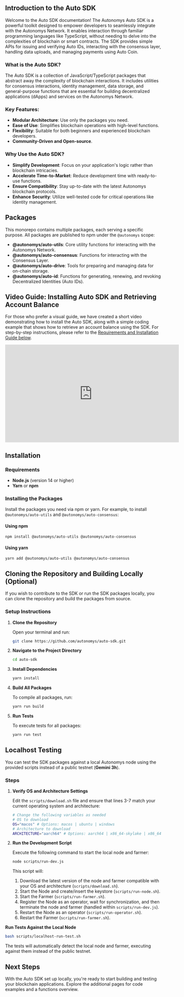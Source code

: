 ## Introduction to the Auto SDK

Welcome to the Auto SDK documentation! The Autonomys Auto SDK is a powerful toolkit designed to empower developers to seamlessly integrate with the Autonomys Network. It enables interaction through familiar programming languages like TypeScript, without needing to delve into the complexities of blockchain or smart contracts. The SDK provides simple APIs for issuing and verifying Auto IDs, interacting with the consensus layer, handling data uploads, and managing payments using Auto Coin.

### What is the Auto SDK?

The Auto SDK is a collection of JavaScript/TypeScript packages that abstract away the complexity of blockchain interactions. It includes utilities for consensus interactions, identity management, data storage, and general-purpose functions that are essential for building decentralized applications (dApps) and services on the Autonomys Network.

### Key Features:

- **Modular Architecture**: Use only the packages you need.
- **Ease of Use**: Simplifies blockchain operations with high-level functions.
- **Flexibility**: Suitable for both beginners and experienced blockchain developers.
- **Community-Driven and Open-source**.

### Why Use the Auto SDK?

- **Simplify Development**: Focus on your application's logic rather than blockchain intricacies.
- **Accelerate Time-to-Market**: Reduce development time with ready-to-use functions.
- **Ensure Compatibility**: Stay up-to-date with the latest Autonomys blockchain protocols.
- **Enhance Security**: Utilize well-tested code for critical operations like identity management.

## Packages

This monorepo contains multiple packages, each serving a specific purpose. All packages are published to npm under the `@autonomys` scope:

- **@autonomys/auto-utils**: Core utility functions for interacting with the Autonomys Network.
- **@autonomys/auto-consensus**: Functions for interacting with the Consensus Layer.
- **@autonomys/auto-drive**: Tools for preparing and managing data for on-chain storage.
- **@autonomys/auto-id**: Functions for generating, renewing, and revoking Decentralized Identities (Auto IDs).

## Video Guide: Installing Auto SDK and Retrieving Account Balance 
For those who prefer a visual guide, we have created a short video demonstrating how to install the Auto SDK, along with a simple coding example that shows how to retrieve an account balance using the SDK. For step-by-step instructions, please refer to the [Requirements and Installation Guide below](#requirements).

<iframe width="560" height="315" src="https://www.youtube.com/embed/B5J9fwE5-vI?si=Mt133r3I2QnCae0A" title="Installing and using Auto SDK" frameborder="0" allow="accelerometer; autoplay; clipboard-write; encrypted-media; gyroscope; picture-in-picture; web-share" referrerpolicy="strict-origin-when-cross-origin" allowfullscreen></iframe>

## Installation

### Requirements

- **Node.js** (version 14 or higher)
- **Yarn** or **npm**

### Installing the Packages

Install the packages you need via npm or yarn. For example, to install `@autonomys/auto-utils` and `@autonomys/auto-consensus`:

#### Using npm

```bash
npm install @autonomys/auto-utils @autonomys/auto-consensus
```

#### Using yarn

```bash
yarn add @autonomys/auto-utils @autonomys/auto-consensus
```

## Cloning the Repository and Building Locally (Optional)

If you wish to contribute to the SDK or run the SDK packages locally, you can clone the repository and build the packages from source.

### Setup Instructions

1. **Clone the Repository**

   Open your terminal and run:

   ```bash
   git clone https://github.com/autonomys/auto-sdk.git
   ```

2. **Navigate to the Project Directory**

   ```bash
   cd auto-sdk
   ```

3. **Install Dependencies**

   ```bash
   yarn install
   ```

4. **Build All Packages**

   To compile all packages, run:

   ```bash
   yarn run build
   ```

5. **Run Tests**

   To execute tests for all packages:

   ```bash
   yarn run test
   ```

## Localhost Testing

You can test the SDK packages against a local Autonomys node using the provided scripts instead of a public testnet (**Gemini 3h**).

### Steps

1. **Verify OS and Architecture Settings**

    Edit the `scripts/download.sh` file and ensure that lines 3-7 match your current operating system and architecture:

    ```bash
    # Change the following variables as needed
    # OS to download
    OS="macos" # Options: macos | ubuntu | windows
    # Architecture to download
    ARCHITECTURE="aarch64" # Options: aarch64 | x86_64-skylake | x86_64-v2
    ```

2. **Run the Development Script**

    Execute the following command to start the local node and farmer:

    ```bash
    node scripts/run-dev.js
    ```

    This script will:

    1. Download the latest version of the node and farmer compatible with your OS and architecture (`scripts/download.sh`).
    2. Start the Node and create/insert the keystore (`scripts/run-node.sh`).
    3. Start the Farmer (`scripts/run-farmer.sh`).
    4. Register the Node as an operator, wait for synchronization, and then terminate the node and farmer (handled within `scripts/run-dev.js`).
    5. Restart the Node as an operator (`scripts/run-operator.sh`).
    6. Restart the Farmer (`scripts/run-farmer.sh`).

**Run Tests Against the Local Node**

```bash
bash scripts/localhost-run-test.sh
```

The tests will automatically detect the local node and farmer, executing against them instead of the public testnet.

## Next Steps

With the Auto SDK set up locally, you're ready to start building and testing your blockchain applications. Explore the additional pages for code examples and a functions overview.